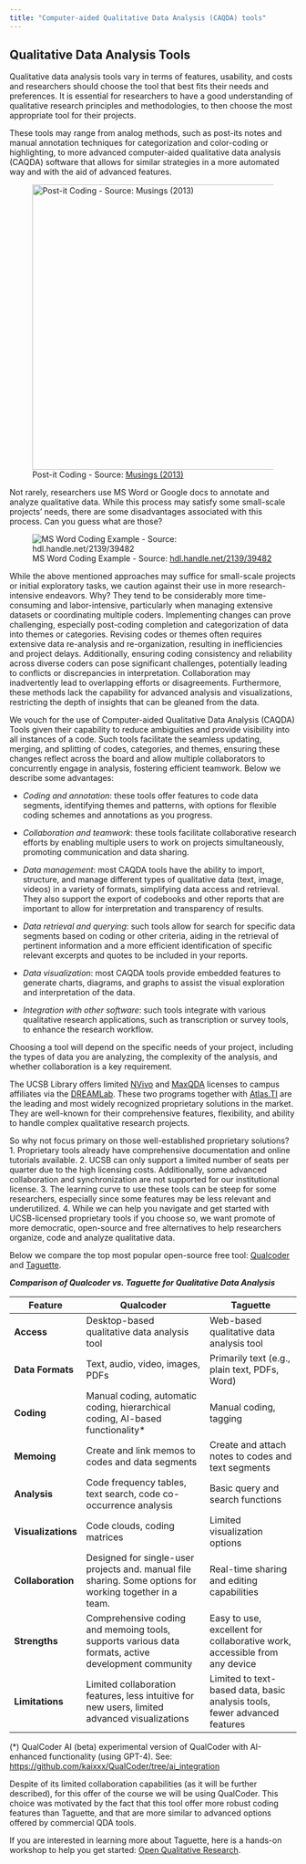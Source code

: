 ```yaml
---
title: "Computer-aided Qualitative Data Analysis (CAQDA) tools"
---
```


## Qualitative Data Analysis Tools

Qualitative data analysis tools vary in terms of features, usability, and costs and researchers should choose the tool that best fits their needs and preferences. It is essential for researchers to have a good understanding of qualitative research principles and methodologies, to then choose the most appropriate tool for their projects.

These tools may range from analog methods, such as post-its notes and manual annotation techniques for categorization and color-coding or highlighting, to more advanced computer-aided qualitative data analysis (CAQDA) software that allows for similar strategies in a more automated way and with the aid of advanced features.

![Post-it Coding - Source: [Musings (2013)](https://blatryk.wordpress.com/2013/09/15/handheld-coding-thoughts-on-the-science-of-design-research/)](images/post-it-coding.jpeg){fig-alt="Example of Coding Technique using Post-it" fig-align="center" width="500"}

Not rarely, researchers use MS Word or Google docs to annotate and analyze qualitative data. While this process may satisfy some small-scale projects' needs, there are some disadvantages associated with this process. Can you guess what are those?

![MS Word Coding Example - Source: [hdl.handle.net/2139/39482](hdl.handle.net/2139/39482)](images/ms-word-coding.png)

::: {.callout-tip title="Discussion: What are the pitfalls of these approaches to coding?" collapse="true"}
While the above mentioned approaches may suffice for small-scale projects or initial exploratory tasks, we caution against their use in more research-intensive endeavors. Why? They tend to be considerably more time-consuming and labor-intensive, particularly when managing extensive datasets or coordinating multiple coders. Implementing changes can prove challenging, especially post-coding completion and categorization of data into themes or categories. Revising codes or themes often requires extensive data re-analysis and re-organization, resulting in inefficiencies and project delays. Additionally, ensuring coding consistency and reliability across diverse coders can pose significant challenges, potentially leading to conflicts or discrepancies in interpretation. Collaboration may inadvertently lead to overlapping efforts or disagreements. Furthermore, these methods lack the capability for advanced analysis and visualizations, restricting the depth of insights that can be gleaned from the data.
:::

We vouch for the use of Computer-aided Qualitative Data Analysis (CAQDA) Tools given their capability to reduce ambiguities and provide visibility into all instances of a code. Such tools facilitate the seamless updating, merging, and splitting of codes, categories, and themes, ensuring these changes reflect across the board and allow multiple collaborators to concurrently engage in analysis, fostering efficient teamwork. Below we describe some advantages:

-   *Coding and annotation*: these tools offer features to code data segments, identifying themes and patterns, with options for flexible coding schemes and annotations as you progress.

-   *Collaboration and teamwork*: these tools facilitate collaborative research efforts by enabling multiple users to work on projects simultaneously, promoting communication and data sharing.

-   *Data management*: most CAQDA tools have the ability to import, structure, and manage different types of qualitative data (text, image, videos) in a variety of formats, simplifying data access and retrieval. They also support the export of codebooks and other reports that are important to allow for interpretation and transparency of results.

-   *Data retrieval and querying*: such tools allow for search for specific data segments based on coding or other criteria, aiding in the retrieval of pertinent information and a more efficient identification of specific relevant excerpts and quotes to be included in your reports.

-   *Data visualization*: most CAQDA tools provide embedded features to generate charts, diagrams, and graphs to assist the visual exploration and interpretation of the data.

-   *Integration with other software*: such tools integrate with various qualitative research applications, such as transcription or survey tools, to enhance the research workflow.

Choosing a tool will depend on the specific needs of your project, including the types of data you are analyzing, the complexity of the analysis, and whether collaboration is a key requirement.

The UCSB Library offers limited [NVivo](https://lumivero.com/) and [MaxQDA](https://www.maxqda.com) licenses to campus affiliates via the [DREAMLab](https://www.library.ucsb.edu/dreamlab). These two programs together with [Atlas.TI](https://atlasti.com/) are the leading and most widely recognized proprietary solutions in the market. They are well-known for their comprehensive features, flexibility, and ability to handle complex qualitative research projects.

So why not focus primary on those well-established proprietary solutions? 1. Proprietary tools already have comprehensive documentation and online tutorials available. 2. UCSB can only support a limited number of seats per quarter due to the high licensing costs. Additionally, some advanced collaboration and synchronization are not supported for our institutional license. 3. The learning curve to use these tools can be steep for some researchers, especially since some features may be less relevant and underutilized. 4. While we can help you navigate and get started with UCSB-licensed proprietary tools if you choose so, we want promote of more democratic, open-source and free alternatives to help researchers organize, code and analyze qualitative data.

Below we compare the top most popular open-source free tool: [Qualcoder](https://qualcoder.wordpress.com) and [Taguette](https://www.taguette.org).

***Comparison of Qualcoder vs. Taguette for Qualitative Data Analysis***

| Feature            | Qualcoder                                                                                                | Taguette                                                                  |
|--------------------|----------------------------------------------------------------------------------------------------------|---------------------------------------------------------------------------|
| **Access**         | Desktop-based qualitative data analysis tool                                                             | Web-based qualitative data analysis tool                                  |
| **Data Formats**   | Text, audio, video, images, PDFs                                                                         | Primarily text (e.g., plain text, PDFs, Word)                             |
| **Coding**         | Manual coding, automatic coding, hierarchical coding, AI-based functionality\*                           | Manual coding, tagging                                                    |
| **Memoing**        | Create and link memos to codes and data segments                                                         | Create and attach notes to codes and text segments                        |
| **Analysis**       | Code frequency tables, text search, code co-occurrence analysis                                          | Basic query and search functions                                          |
| **Visualizations** | Code clouds, coding matrices                                                                             | Limited visualization options                                             |
| **Collaboration**  | Designed for single-user projects and. manual file sharing. Some options for working together in a team. | Real-time sharing and editing capabilities                                |
| **Strengths**      | Comprehensive coding and memoing tools, supports various data formats, active development community      | Easy to use, excellent for collaborative work, accessible from any device |
| **Limitations**    | Limited collaboration features, less intuitive for new users, limited advanced visualizations            | Limited to text-based data, basic analysis tools, fewer advanced features |

(\*) QualCoder AI (beta) experimental version of QualCoder with AI-enhanced functionality (using GPT-4). See: <https://github.com/kaixxx/QualCoder/tree/ai_integration>

Despite of its limited collaboration capabilities (as it will be further described), for this offer of the course we will be using QualCoder. This choice was motivated by the fact that this tool offer more robust coding features than Taguette, and that are more similar to advanced options offered by commercial QDA tools. 

If you are interested in learning more about Taguette, here is a hands-on workshop to help you get started: [Open Qualitative Research](http://ucla-imls-open-sci.info/open-qualitative-research).
